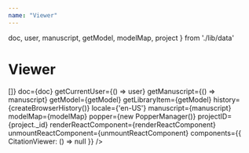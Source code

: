 ```yaml
---
name: "Viewer"
---
```


  doc, 
  user, 
  manuscript, 
  getModel, 
  modelMap, 
  project 
} from './lib/data'

# Viewer

<Playground>
  <Viewer
    allAttachments={async () => []}
    doc={doc}
    getCurrentUser={() => user}
    getManuscript={() => manuscript}
    getModel={getModel}
    getLibraryItem={getModel}
    history={createBrowserHistory()}
    locale={'en-US'}
    manuscript={manuscript}
    modelMap={modelMap}
    popper={new PopperManager()}
    projectID={project._id}
    renderReactComponent={renderReactComponent}
    unmountReactComponent={unmountReactComponent}
    components={{
      CitationViewer: () => null
    }}
  />
</Playground>

<Props of={Viewer} />
